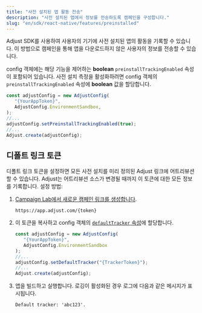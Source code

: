 ```yaml
---
title: "사전 설치된 앱 활동 전송"
description: "사전 설치된 앱에서 정보를 전송하도록 캠페인을 구성합니다."
slug: "en/sdk/react-native/features/preinstalled"
---
```

Adjust SDK를 사용하여 사용자의 기기에 사전 설치된 앱의 활동을 기록할 수 있습니다. 이 방법으로 캠페인을 통해 앱을 다운로드하지 않은 사용자의 정보를 전송할 수 있습니다.

config 객체에는 해당 기능을 제어하는 **boolean** `preinstallTrackingEnabled` 속성이 포함되어 있습니다. 사전 설치 측정을 활성화하려면 config 객체의 `preinstallTrackingEnabled` 속성에 **boolean** 값을 할당합니다.

```jsx
const adjustConfig = new AdjustConfig(
   "{YourAppToken}",
   AdjustConfig.EnvironmentSandbox,
);
//...
adjustConfig.setPreinstallTrackingEnabled(true);
//...
Adjust.create(adjustConfig);
```

디폴트 링크 토큰
---------

디폴트 링크 토큰을 설정하면 모든 사전 설치를 미리 정의된 Adjust 링크에 어트리뷰션할 수 있습니다. Adjust는 어트리뷰션 소스가 변경될 때까지 이 토큰에 대한 모든 정보를 기록합니다. 설정 방법:

1. [Campaign Lab에서 새로운 캠페인 링크를 생성합니다](https://help.adjust.com/en/article/links).

   ```text
   https://app.adjust.com/{token}
   ```

2. 이 토큰을 복사하고 config 객체의 [`defaultTracker` 속성](/en/sdk/flutter/configuration#set-default-link-token)에 할당합니다.

   ```jsx
   const adjustConfig = new AdjustConfig(
      "{YourAppToken}",
      AdjustConfig.EnvironmentSandbox
   );
   //...
   adjustConfig.setDefaultTracker("{TrackerToken}");
   //...
   Adjust.create(adjustConfig);
   ```

3. 앱을 빌드하고 실행합니다. 로깅이 활성화된 경우 로그에 다음과 같은 메시지가 표시됩니다.

   ```text
   Default tracker: 'abc123'.
   ```

